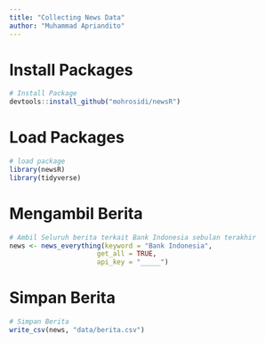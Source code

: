 ```yaml
---
title: "Collecting News Data"
author: "Muhammad Apriandito"
---
```


# Install Packages

```r
# Install Package
devtools::install_github("mohrosidi/newsR")
```

# Load Packages

```r
# load package
library(newsR)
library(tidyverse)
```

# Mengambil Berita

```r
# Ambil Seluruh berita terkait Bank Indonesia sebulan terakhir
news <- news_everything(keyword = "Bank Indonesia", 
                      get_all = TRUE, 
                      api_key = "_____")
```

# Simpan Berita

```r
# Simpan Berita
write_csv(news, "data/berita.csv")
```

